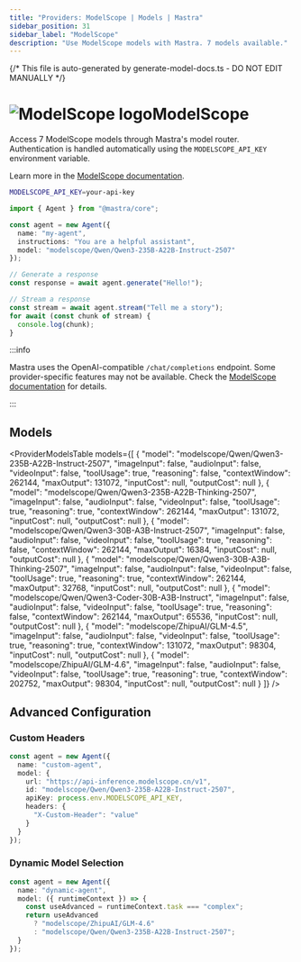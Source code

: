 ```yaml
---
title: "Providers: ModelScope | Models | Mastra"
sidebar_position: 31
sidebar_label: "ModelScope"
description: "Use ModelScope models with Mastra. 7 models available."
---
```


{/* This file is auto-generated by generate-model-docs.ts - DO NOT EDIT MANUALLY */}



# <img src="https://models.dev/logos/modelscope.svg" alt="ModelScope logo" className="inline w-8 h-8 mr-2 align-middle dark:invert dark:brightness-0 dark:contrast-200" />ModelScope

Access 7 ModelScope models through Mastra's model router. Authentication is handled automatically using the `MODELSCOPE_API_KEY` environment variable.

Learn more in the [ModelScope documentation](https://modelscope.cn/docs/model-service/API-Inference/intro).

```bash
MODELSCOPE_API_KEY=your-api-key
```

```typescript
import { Agent } from "@mastra/core";

const agent = new Agent({
  name: "my-agent",
  instructions: "You are a helpful assistant",
  model: "modelscope/Qwen/Qwen3-235B-A22B-Instruct-2507"
});

// Generate a response
const response = await agent.generate("Hello!");

// Stream a response
const stream = await agent.stream("Tell me a story");
for await (const chunk of stream) {
  console.log(chunk);
}
```

:::info

Mastra uses the OpenAI-compatible `/chat/completions` endpoint. Some provider-specific features may not be available. Check the [ModelScope documentation](https://modelscope.cn/docs/model-service/API-Inference/intro) for details.

:::

## Models

<ProviderModelsTable 
  models={[
  {
    "model": "modelscope/Qwen/Qwen3-235B-A22B-Instruct-2507",
    "imageInput": false,
    "audioInput": false,
    "videoInput": false,
    "toolUsage": true,
    "reasoning": false,
    "contextWindow": 262144,
    "maxOutput": 131072,
    "inputCost": null,
    "outputCost": null
  },
  {
    "model": "modelscope/Qwen/Qwen3-235B-A22B-Thinking-2507",
    "imageInput": false,
    "audioInput": false,
    "videoInput": false,
    "toolUsage": true,
    "reasoning": true,
    "contextWindow": 262144,
    "maxOutput": 131072,
    "inputCost": null,
    "outputCost": null
  },
  {
    "model": "modelscope/Qwen/Qwen3-30B-A3B-Instruct-2507",
    "imageInput": false,
    "audioInput": false,
    "videoInput": false,
    "toolUsage": true,
    "reasoning": false,
    "contextWindow": 262144,
    "maxOutput": 16384,
    "inputCost": null,
    "outputCost": null
  },
  {
    "model": "modelscope/Qwen/Qwen3-30B-A3B-Thinking-2507",
    "imageInput": false,
    "audioInput": false,
    "videoInput": false,
    "toolUsage": true,
    "reasoning": true,
    "contextWindow": 262144,
    "maxOutput": 32768,
    "inputCost": null,
    "outputCost": null
  },
  {
    "model": "modelscope/Qwen/Qwen3-Coder-30B-A3B-Instruct",
    "imageInput": false,
    "audioInput": false,
    "videoInput": false,
    "toolUsage": true,
    "reasoning": false,
    "contextWindow": 262144,
    "maxOutput": 65536,
    "inputCost": null,
    "outputCost": null
  },
  {
    "model": "modelscope/ZhipuAI/GLM-4.5",
    "imageInput": false,
    "audioInput": false,
    "videoInput": false,
    "toolUsage": true,
    "reasoning": true,
    "contextWindow": 131072,
    "maxOutput": 98304,
    "inputCost": null,
    "outputCost": null
  },
  {
    "model": "modelscope/ZhipuAI/GLM-4.6",
    "imageInput": false,
    "audioInput": false,
    "videoInput": false,
    "toolUsage": true,
    "reasoning": true,
    "contextWindow": 202752,
    "maxOutput": 98304,
    "inputCost": null,
    "outputCost": null
  }
]}
/>

## Advanced Configuration

### Custom Headers

```typescript
const agent = new Agent({
  name: "custom-agent",
  model: {
    url: "https://api-inference.modelscope.cn/v1",
    id: "modelscope/Qwen/Qwen3-235B-A22B-Instruct-2507",
    apiKey: process.env.MODELSCOPE_API_KEY,
    headers: {
      "X-Custom-Header": "value"
    }
  }
});
```

### Dynamic Model Selection

```typescript
const agent = new Agent({
  name: "dynamic-agent",
  model: ({ runtimeContext }) => {
    const useAdvanced = runtimeContext.task === "complex";
    return useAdvanced 
      ? "modelscope/ZhipuAI/GLM-4.6"
      : "modelscope/Qwen/Qwen3-235B-A22B-Instruct-2507";
  }
});
```


